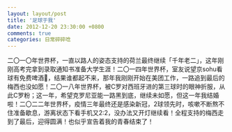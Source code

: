 ```yaml
---
layout: layout/post
title: '足球于我'
date: 2012-12-20 23:30:00 +0800
comments: true
categories: 日常碎碎唸
---
```


二〇一〇年世界杯，一直以路人的姿态支持的荷兰最终继续「千年老二」，这年刚刚高考完拿到录取通知书准备大学生涯！二〇一四年世界杯，室友说望京sohu看球有免费啤酒🍻，结果谁都起不来，那年我刚刚开始在美团工作，一路追到最后的梅西也没如愿！二〇一八年世界杯，被C罗对西班牙进的第三球时的眼神折服，从此C罗粉；这一年，希望克罗尼亚能一路黑到底，继续未如愿，但这一年我结婚啦！二〇二二年世界杯，疫情三年最终还是感染新冠，2球领先时，咳嗽不断熬不住准备歇息，游离状态下看手机又2:2，没办法又开灯继续看！全程支持的梅西走到了最后，迎得圆满！也似乎宣告着我的青春结束了！



